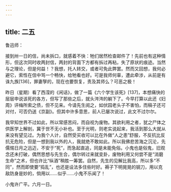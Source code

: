 ```yaml
---
---
---
```

title: 二五
---




鲁迅师：

接到卅一日的信，尚未拆口，就感着不快：牠们居然检查邮件了！先前也有这种情形，但这次同时收两封信，两封的背面下方都有拆过再粘，失了原状的痕迹。当然与之理论，但是何益！？我想，托人转交，或者可免此弊罢。然而又回想，我何必避它，索性在信中骂一个畅快，给牠看也好。可是我师何辜，遭此牵涉，从前是有诛九族[136]，罪妻孥的，现在也要恢复，责及其师么？可恶之极！

昨日（星期）看了西滢的《闲话》，做了一篇《六个学生该死》[137]，本想痛快的层层申说该死的各方，但写了那些之后，就头涔涔的躺下了。今早打算以此还《妇周》评梅所索之债，但不见来。今请先生阅之，如伏园老头子不害怕，而稿子还可对付，可否仍送《京副》。但其中许多意思，前人已屡次说过，此文不过尔尔。

我早知世界不过如此，所以常感苦闷，而自视为废物。其欲利用之者，犹之尸体之供医学上解剖，冀于世不无小补也。至于光明，则老实说起来，我活到那么大就从来没有望见过。为我个人计，自然受买收可以比在外做“人之患”舒服，不反抗比反抗无危险，但是一想到我以外的人，我就绝不敢如此。所以我佛悲苦海之沉沦，先儒惕日月之迅迈，不安于“死”，而急起直追，同是未能免俗。小鬼也是俗鬼，旧观念还未打破，偶然思想与先生合，偶尔转过来就变卦，废物利用又何尝不是“消磨生命”之术，但也许比“纵酒”稍胜一筹罢。自然，先生的见解比我高，所以多“不同”，然而即使要“捣乱”，也还是设法多住些时好。褥子下明晃晃的钢刀，用以克敌防身是妙的，倘用以……似乎……小鬼不乐闻了！

小鬼许广平。六月一日。
